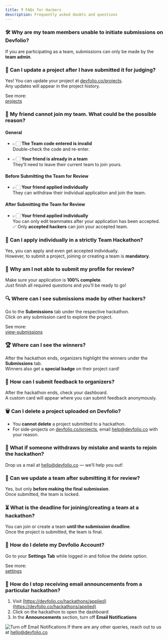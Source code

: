 ```yaml
---
title: ❓ FAQs for Hackers
description: Frequently asked doubts and questions
---
```


### 🛠️ **Why are my team members unable to initiate submissions on Devfolio?**

If you are participating as a team, submissions can only be made by the **team admin**.


### 🔁 **Can I update a project after I have submitted it for judging?**

Yes! You can update your project at [devfolio.co/projects](https://devfolio.co/projects).  
Any updates will appear in the project history.

See more:  
[projects](../projects)



### 🤝 **My friend cannot join my team. What could be the possible reason?**

#### General

- 👉🏻 **The Team code entered is invalid**  
  Double-check the code and re-enter.

- 👉🏻 **Your friend is already in a team**  
  They’ll need to leave their current team to join yours.

#### Before Submitting the Team for Review

- 👉🏻 **Your friend applied individually**  
  They can withdraw their individual application and join the team.

#### After Submitting the Team for Review

- 👉🏻 **Your friend applied individually**  
  You can only edit teammates after your application has been accepted.  
  ✅ Only **accepted hackers** can join your accepted team.


### 👤 **Can I apply individually in a strictly Team Hackathon?**

Yes, you can apply and even get accepted individually.  
However, to submit a project, joining or creating a team is **mandatory**.


### 🚫 **Why am I not able to submit my profile for review?**

Make sure your application is **100% complete**.  
Just finish all required questions and you’ll be ready to go!


### 🔍 **Where can I see submissions made by other hackers?**

Go to the **Submissions** tab under the respective hackathon.  
Click on any submission card to explore the project.

See more:  
[view-submissions](../participate/view-submissions.md)


### 🏆 **Where can I see the winners?**

After the hackathon ends, organizers highlight the winners under the **Submissions** tab.  
Winners also get a **special badge** on their project card!


### 💬 **How can I submit feedback to organizers?**

After the hackathon ends, check your dashboard.  
A custom card will appear where you can submit feedback anonymously.


### 🗑️ **Can I delete a project uploaded on Devfolio?**

- You **cannot delete** a project submitted to a hackathon.
- For side-projects on [devfolio.co/projects](https://devfolio.co/projects), email [help@devfolio.co](mailto:help@devfolio.co) with your reason.


### 🔄 **What if someone withdraws by mistake and wants to rejoin the hackathon?**

Drop us a mail at [hello@devfolio.co](mailto:hello@devfolio.co) — we’ll help you out!



### 👥 **Can we update a team after submitting it for review?**

Yes, but only **before making the final submission**.  
Once submitted, the team is locked.



### ⏳ **What is the deadline for joining/creating a team at a hackathon?**

You can join or create a team **until the submission deadline**.  
Once the project is submitted, the team is final.



### 🧨 **How do I delete my Devfolio Account?**

Go to your **Settings Tab** while logged in and follow the delete option.

See more:  
[settings](../settings.md)



### 📧 **How do I stop receiving email announcements from a particular hackathon?**

1. Visit [https://devfolio.co/hackathons/applied](https://devfolio.co/hackathons/applied)  
2. Click on the hackathon to open the dashboard  
3. In the **Announcements** section, turn off **Email Notifications**

<img src="/assets/email.gif" alt="Turn off Email Notifications" />

<Callout type="info" title="Need more help?">
If there are any other queries, reach out to us at <a href="mailto:hello@devfolio.co">hello@devfolio.co</a>
</Callout>
